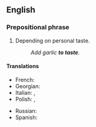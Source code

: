 {{also|taste}}
==English==

===Prepositional phrase===
{{head|en|prepositional phrase}}

# {{lb|en|cooking}} Depending on personal taste.
#: ''Add garlic '''to taste'''.''

====Translations====
{{trans-top|depending on personal taste}}
* French: {{t|fr|au goût}}
* Georgian: {{t|ka|გემოვნებით}}
* Italian: {{t|it|quanto basta}}, {{t|it|a piacere}}
* Polish: {{t|pl|do smaku}}, {{t|pl|do smaku}}
{{trans-mid}}
* Russian: {{t|ru|по вку́су}}
* Spanish: {{t|es|al gusto}}
{{trans-bottom}}